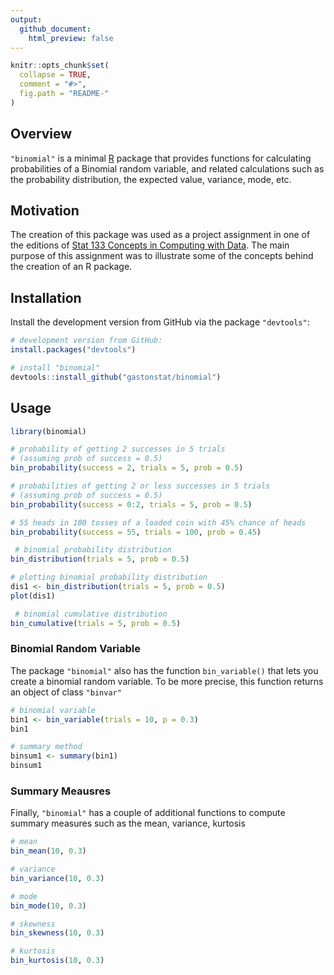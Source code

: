 ```yaml
---
output:
  github_document:
    html_preview: false
---
```


<!-- README.md is generated from README.Rmd. Please edit that file -->

```r
knitr::opts_chunk$set(
  collapse = TRUE,
  comment = "#>",
  fig.path = "README-"
)
```


## Overview

`"binomial"` is a minimal [R](http://www.r-project.org/) package 
that provides functions for calculating probabilities of a Binomial random 
variable, and related calculations such as the probability distribution, 
the expected value, variance, mode, etc.


## Motivation

The creation of this package was used as a project assignment in one of the 
editions of [Stat 133 Concepts in Computing with Data](https://github.com/ucb-stat133).
The main purpose of this assignment was to illustrate some of the concepts
behind the creation of an R package.


## Installation

Install the development version from GitHub via the package `"devtools"`:

```r
# development version from GitHub:
install.packages("devtools") 

# install "binomial"
devtools::install_github("gastonstat/binomial")
```


## Usage

```r
library(binomial)

# probability of getting 2 successes in 5 trials
# (assuming prob of success = 0.5)
bin_probability(success = 2, trials = 5, prob = 0.5)

# probabilities of getting 2 or less successes in 5 trials
# (assuming prob of success = 0.5)
bin_probability(success = 0:2, trials = 5, prob = 0.5)

# 55 heads in 100 tosses of a loaded coin with 45% chance of heads
bin_probability(success = 55, trials = 100, prob = 0.45)
```


```r
 # binomial probability distribution
bin_distribution(trials = 5, prob = 0.5)
```


```r
# plotting binomial probability distribution
dis1 <- bin_distribution(trials = 5, prob = 0.5)
plot(dis1)
```

```r
 # binomial cumulative distribution
bin_cumulative(trials = 5, prob = 0.5)
```


### Binomial Random Variable

The package `"binomial"` also has the function `bin_variable()` that lets you 
create a binomial random variable. To be more precise, this function returns 
an object of class `"binvar"`

```r
# binomial variable
bin1 <- bin_variable(trials = 10, p = 0.3)
bin1

# summary method
binsum1 <- summary(bin1)
binsum1
```


### Summary Meausres

Finally, `"binomial"` has a couple of additional functions to compute summary
measures such as the mean, variance, kurtosis

```r
# mean
bin_mean(10, 0.3)

# variance
bin_variance(10, 0.3)

# mode
bin_mode(10, 0.3)

# skewness
bin_skewness(10, 0.3)

# kurtosis
bin_kurtosis(10, 0.3)
```

